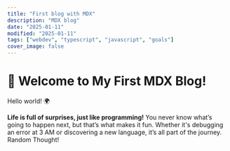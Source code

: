 ```yaml
---
title: "First blog with MDX"
description: "MDX blog"
date: "2025-01-11"
modified: "2025-01-11"
tags: ["webdev", "typescript", "javascript", "goals"]
cover_image: false
---
```


# 🚀 Welcome to My First MDX Blog!

Hello world! 🌍

**Life is full of surprises, just like programming!** You never know what’s going to happen next, but that’s what makes it fun. Whether it's debugging an error at 3 AM or discovering a new language, it’s all part of the journey. Random Thought!
